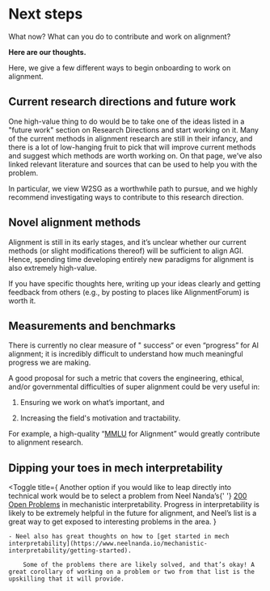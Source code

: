 
# Next steps

<Promise>
What now? What can you do to contribute and work on alignment?

<b>Here are our thoughts.</b>
</Promise>

Here, we give a few different ways to begin onboarding to work on alignment.

## Current research directions and future work

One high-value thing to do would be to take one of the ideas listed in a "future work" section on <LinkBadge href="/research-directions">Research Directions</LinkBadge> and start working on it. Many of the current methods in alignment research are still in their infancy, and there is a lot of low-hanging fruit to pick that will improve current methods and suggest which methods are worth working on. On that page, we’ve also linked relevant literature and sources that can be used to help you with the problem.

In particular, we view W2SG as a worthwhile path to pursue, and we highly recommend investigating ways to contribute to this research direction.

## Novel alignment methods

Alignment is still in its early stages, and it’s unclear whether our current methods (or slight modifications thereof) will be sufficient to align AGI. Hence, spending time developing entirely new paradigms for alignment is also extremely high-value.

If you have specific thoughts here, writing up your ideas clearly and getting feedback from others (e.g., by posting to places like AlignmentForum) is worth it.

## Measurements and benchmarks

There is currently no clear measure of " success“ or even “progress” for AI alignment; it is incredibly difficult to understand how much meaningful progress we are making.

A good proposal for such a metric that covers the engineering, ethical, and/or governmental difficulties of super alignment could be very useful in:

1. Ensuring we work on what’s important, and

2. Increasing the field's motivation and tractability.

For example, a high-quality “[MMLU](https://arxiv.org/abs/2009.03300) for Alignment” would greatly contribute to alignment research.

## Dipping your toes in mech interpretability

<Toggle
	title={
		<span>
			Another option if you would like to leap directly into technical work would be to select a problem from Neel Nanda’s{' '}
			<a href='https://www.alignmentforum.org/posts/LbrPTJ4fmABEdEnLf/200-concrete-open-problems-in-mechanistic-interpretability'>200 Open Problems</a> in mechanistic interpretability. Progress in
			interpretability is likely to be extremely helpful in the future for alignment, and Neel’s list is a great way to get exposed to interesting problems in the area.
		</span>
	}
>

    - Neel also has great thoughts on how to [get started in mech interpretability](https://www.neelnanda.io/mechanistic-interpretability/getting-started).

    	Some of the problems there are likely solved, and that’s okay! A great corollary of working on a problem or two from that list is the upskilling that it will provide.

</Toggle>
